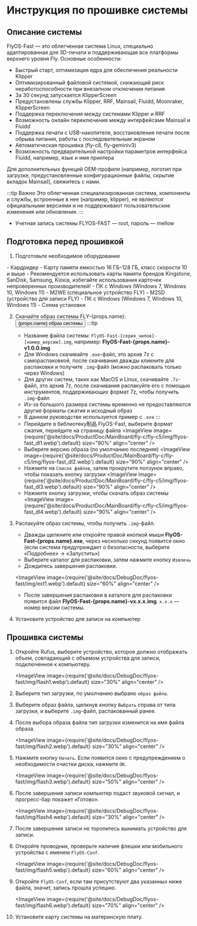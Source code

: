 
# Инструкция по прошивке системы

## Описание системы
FlyOS-Fast — это облегченная система Linux, специально адаптированная для 3D-печати и поддерживающая все платформы верхнего уровня Fly. Основные особенности:

- Быстрый старт, оптимизация ядра для обеспечения реальности Klipper
- Оптимизированный файловой системой, снижающий риск неработоспособности при внезапном отключении питания
- За 30 секунд запускается KlipperScreen
- Предустановлены службы Klipper, RRF, Mainsail, Fluidd, Moonraker, KlipperScreen
- Поддержка переключения между системами Klipper и RRF
- Возможность онлайн переключения между интерфейсами Mainsail и Fluidd
- Поддержка печати с USB-накопителя, восстановления печати после обрыва питания, работы с последовательным экраном
- Автоматическая прошивка (fly-c8, fly-geminiv3)
- Возможность предварительной настройки параметров интерфейса Fluidd, например, язык и имя принтера

Для дополнительных функций OEM-профиля (например, логотип при загрузке, предустановленные конфигурационные файлы, скрытие вкладок Mainsail), свяжитесь с нами.

:::tip Важно
Это облегченная специализированная система, компоненты и службы, встроенные в нее (например, klipper), не являются официальными версиями и не поддерживают пользовательские изменения или обновления.
:::


- Учетная запись системы FLYOS-FAST — root, пароль — mellow


## Подготовка перед прошивкой

1. Подготовьте необходимое оборудование

<Tabs>
    <TabItem value="usb" label="Если вы используете карту памяти для запуска системы, подготовьте следующее оборудование" default>
        - Кардридер
        - Карту памяти емкостью 16 ГБ–128 ГБ, класс скорости 10 и выше
        - Рекомендуется использовать карты памяти брендов Kingstone, SanDisk, Samsung, Kioxia, избегайте использования карточек непроверенных производителей!
        - ПК с Windows (Windows 7, Windows 10, Windows 11)
    </TabItem>
    <TabItem value="can" label="Если вы используете M2WE для запуска системы, подготовьте следующее оборудование">
        - M2WE (специальное устройство FLY)
        - M2SD (устройство для записи FLY)
        - ПК с Windows (Windows 7, Windows 10, Windows 11)
        - Схема установки
            <ImageView image={require('@site/docs/General/fly-os/img/m2sd/m2sd-1.webp').default} size="90%" align="center" />
    </TabItem>
</Tabs>


2. Скачайте образ системы FLY-{props.name}: <Button variant="contained" disableElevation component="a" rel="noopener" href="https://g-ofpa1390.coding.net/public-artifacts/3D-Printers/flyos-fast/packages">{props.name} образ системы</Button>
    :::tip
    - Название файла системы: `FlyOS-Fast-[серия_чипов]-[номер_версии].img`, например: **FlyOS-Fast-{props.name}-v1.0.0.img**
    - Для Windows скачивайте `.exe`-файл, это архив 7z с самораспаковкой, после скачивания дважды кликните для распаковки и получите `.img`-файл (можно распаковать только через Windows)
    - Для других систем, таких как MacOS и Linux, скачивайте `.7z`-файл, это архив 7z, после скачивания распакуйте его с помощью инструментов, поддерживающих формат 7z, чтобы получить `.img`-файл
    - Из-за большого размера системы временно не предоставляются другие форматы сжатия и исходный образ
    - В данном руководстве используется пример с `.exe`
    :::
    - Перейдите в библиотеку制品 FlyOS-Fast, выберите формат сжатия, перейдите на страницу файла
    <ImageView image={require('@site/docs/ProductDoc/MainBoard/fly-c/fly-c5/img/flyos-fast_dl1.webp').default} size="90%" align="center" />
    - Выберите версию образа (по умолчанию последняя)
    <ImageView image={require('@site/docs/ProductDoc/MainBoard/fly-c/fly-c5/img/flyos-fast_dl2.webp').default} size="90%" align="center" />
    - Нажмите на `Список файлов`, затем прокрутите ползунок вправо, чтобы показать кнопку загрузки
    <ImageView image={require('@site/docs/ProductDoc/MainBoard/fly-c/fly-c5/img/flyos-fast_dl3.webp').default} size="90%" align="center" />
    - Нажмите кнопку загрузки, чтобы скачать образ системы
    <ImageView image={require('@site/docs/ProductDoc/MainBoard/fly-c/fly-c5/img/flyos-fast_dl4.webp').default} size="90%" align="center" />


3. Распакуйте образ системы, чтобы получить `.img`-файл.
    - Дважды щелкните или откройте правой кнопкой мыши **FlyOS-Fast-{props.name}.exe**, через несколько секунд появится окно (если система предупреждает о безопасности, выберите «Подробнее» -> «Запустить»)
    - Выберите каталог для распаковки, затем нажмите кнопку `Извлечь`
    - Дождитесь завершения распаковки.
    
    <ImageView image={require('@site/docs/DebugDoc/flyos-fast/img/ext1.webp').default} size="60%" align="center" />

    - После завершения распаковки в каталоге для распаковки появится файл **FlyOS-Fast-{props.name}-vx.x.x.img**. `x.x.x` — номер версии системы.


4. Установите устройство для записи на компьютер


## Прошивка системы

1. Откройте Rufus, выберите устройство, которое должно отображать объем, совпадающий с объемом устройства для записи, подключенное к компьютеру.

    <ImageView image={require('@site/docs/DebugDoc/flyos-fast/img/flash1.webp').default} size="30%" align="center" />

2. Выберите тип загрузки, по умолчанию выбрано `образ файла`.
3. Выберите образ файла, щелкнув кнопку `Выбрать` справа от типа загрузки, и выберите `.img`-файл, распакованный ранее.
4. После выбора образа файла тип загрузки изменится на имя файла образа.

    <ImageView image={require('@site/docs/DebugDoc/flyos-fast/img/flash2.webp').default} size="30%" align="center" />

5. Нажмите кнопку `Начать`. Если появится окно с предупреждением о необходимости очистки диска, нажмите `ОК`.

    <ImageView image={require('@site/docs/DebugDoc/flyos-fast/img/flash3.webp').default} size="50%" align="center" />

6. После завершения записи компьютер подаст звуковой сигнал, и прогресс-бар покажет «Готово».

    <ImageView image={require('@site/docs/DebugDoc/flyos-fast/img/flash4.webp').default} size="30%" align="center" />

7. После завершения записи не торопитесь вынимать устройство для записи.
8. Откройте проводник, проверьте наличие флешки или мобильного устройства с именем `FlyOS-Conf`.

    <ImageView image={require('@site/docs/DebugDoc/flyos-fast/img/flash5.webp').default} size="60%" align="center" />

9. Откройте `FlyOS-Conf`, если там присутствуют два указанных ниже файла, значит, запись прошла успешно.

    <ImageView image={require('@site/docs/DebugDoc/flyos-fast/img/flash6.webp').default} size="70%" align="center" />

10. Установите карту системы на материнскую плату.

